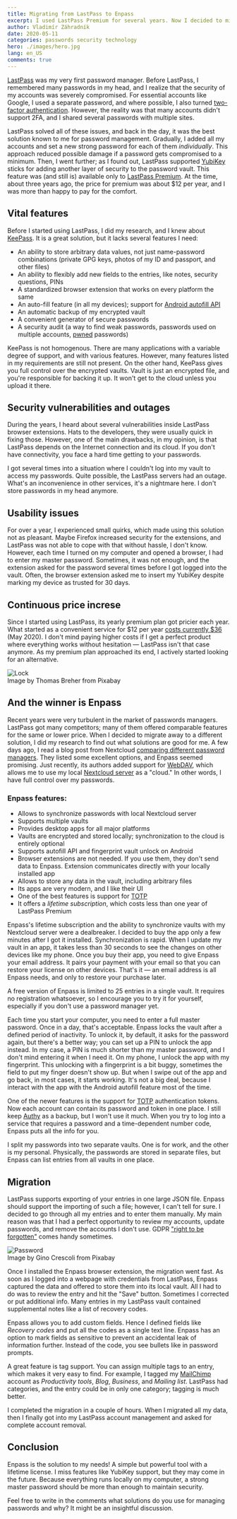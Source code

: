 ```yaml
---
title: Migrating from LastPass to Enpass
excerpt: I used LastPass Premium for several years. Now I decided to migrate to a different solution. What were my reasons, and was the migration difficult?
author: Vladimír Záhradník
date: 2020-05-11
categories: passwords security technology
hero: ./images/hero.jpg
lang: en_US
comments: true
---
```


[LastPass][lastpass] was my very first password manager. Before LastPass, I remembered many passwords in my head, and I realize that the security of my accounts was severely compromised. For essential accounts like Google, I used a separate password, and where possible, I also turned [two-factor authentication][2fa]. However, the reality was that many accounts didn't support 2FA, and I shared several passwords with multiple sites.

LastPass solved all of these issues, and back in the day, it was the best solution known to me for password management. Gradually, I added all my accounts and set a new strong password for each of them *individually*. This approach reduced possible damage if a password gets compromised to a minimum. Then, I went further; as I found out, LastPass supported [YubiKey][yubikey] sticks for adding another layer of security to the password vault. This feature was (and still is) available only to [LastPass Premium][lastpass-plans]. At the time, about three years ago, the price for premium was about $12 per year, and I was more than happy to pay for the comfort.

## Vital features
Before I started using LastPass, I did my research, and I knew about [KeePass][keepass]. It is a great solution, but it lacks several features I need:
- An ability to store arbitrary data values, not just name-password combinations (private GPG keys, photos of my ID and passport, and other files)
- An ability to flexibly add new fields to the entries, like notes, security questions, PINs
- A standardized browser extension that works on every platform the same
- An auto-fill feature (in all my devices); support for [Android autofill API][android-autofill]
- An automatic backup of my encrypted vault
- A convenient generator of secure passwords
- A security audit (a way to find weak passwords, passwords used on multiple accounts, [pwned][pwn] passwords)

KeePass is not homogenous. There are many applications with a variable degree of support, and with various features. However, many features listed in my requirements are still not present. On the other hand, KeePass gives you full control over the encrypted vaults. Vault is just an encrypted file, and you're responsible for backing it up. It won't get to the cloud unless you upload it there.

## Security vulnerabilities and outages
During the years, I heard about several vulnerabilities inside LastPass browser extensions. Hats to the developers, they were usually quick in fixing those. However, one of the main drawbacks, in my opinion, is that LastPass depends on the Internet connection and its cloud. If you don't have connectivity, you face a hard time getting to your passwords.

I got several times into a situation where I couldn't log into my vault to access my passwords. Quite possible, the LastPass servers had an outage. What's an inconvenience in other services, it's a nightmare here. I don't store passwords in my head anymore.

## Usability issues
For over a year, I experienced small quirks, which made using this solution not as pleasant. Maybe Firefox increased security for the extensions, and LastPass was not able to cope with that without hassle, I don't know. However, each time I turned on my computer and opened a browser, I had to enter my master password. Sometimes, it was not enough, and the extension asked for the password several times before I got logged into the vault. Often, the browser extension asked me to insert my YubiKey despite marking my device as trusted for 30 days.

## Continuous price increse
Since I started using LastPass, its yearly premium plan got pricier each year. What started as a convenient service for $12 per year [costs currently $36][lastpass-plans] (May 2020). I don't mind paying higher costs if I get a perfect product where everything works without hesitation — LastPass isn't that case anymore. As my premium plan approached its end, I actively started looking for an alternative.

<div className="Image__Large">
  <img src="./images/security-lock.png" alt="Lock" />
  <figcaption>Image by Thomas Breher from Pixabay</figcaption>
</div>

## And the winner is Enpass
Recent years were very turbulent in the market of passwords managers. LastPass got many competitors; many of them offered comparable features for the same or lower price. When I decided to migrate away to a different solution, I did my research to find out what solutions are good for me. A few days ago, I read a blog post from Nextcloud [comparing different password managers][nextcloud-pass]. They listed some excellent options, and Enpass seemed promising. Just recently, its authors added support for [WebDAV][webdav], which allows me to use my local [Nextcloud server][nextcloud] as a "cloud." In other words, I have full control over my passwords.

### Enpass features:
- Allows to synchronize passwords with local Nextcloud server
- Supports multiple vaults
- Provides desktop apps for all major platforms
- Vaults are encrypted and stored locally; synchronization to the cloud is entirely optional
- Supports autofill API and fingerprint vault unlock on Android
- Browser extensions are not needed. If you use them, they don't send data to Enpass. Extension communicates directly with your locally installed app
- Allows to store any data in the vault, including arbitrary files
- Its apps are very modern, and I like their UI
- One of the best features is support for [TOTP][totp]
- It offers a *lifetime subscription*, which costs less than one year of LastPass Premium

Enpass's lifetime subscription and the ability to synchronize vaults with my Nextcloud server were a dealbreaker. I decided to buy the app only a few minutes after I got it installed. Synchronization is rapid. When I update my vault in an app, it takes less than 30 seconds to see the changes on other devices like my phone. Once you buy their app, you need to give Enpass your email address. It pairs your payment with your email so that you can restore your license on other devices. That's it — an email address is all Enpass needs, and only to restore your purchase later.

A free version of Enpass is limited to 25 entries in a single vault. It requires no registration whatsoever, so I encourage you to try it for yourself, especially if you don't use a password manager yet.

Each time you start your computer, you need to enter a full master password. Once in a day, that's acceptable. Enpass locks the vault after a defined period of inactivity. To unlock it, by default, it asks for the password again, but there's a better way; you can set up a PIN to unlock the app instead. In my case, a PIN is much shorter than my master password, and I don't mind entering it when I need it. On my phone, I unlock the app with my fingerprint. This unlocking with a fingerprint is a bit buggy, sometimes the field to put my finger doesn't show up. But when I swipe out of the app and go back, in most cases, it starts working. It's not a big deal, because I interact with the app with the Android autofill feature most of the time.

One of the newer features is the support for [TOTP][totp] authentication tokens. Now each account can contain its password and token in one place. I still keep [Authy][authy] as a backup, but I won't use it much. When you try to log into a service that requires a password and a time-dependent number code, Enpass puts all the info for you.

I split my passwords into two separate vaults. One is for work, and the other is my personal. Physically, the passwords are stored in separate files, but Enpass can list entries from all vaults in one place.

## Migration
LastPass supports exporting of your entries in one large JSON file. Enpass should support the importing of such a file; however, I can't tell for sure. I decided to go through all my entries and to enter them manually. My main reason was that I had a perfect opportunity to review my accounts, update passwords, and remove the accounts I don't use. GDPR ["right to be forgotten"][gdpr-forget] comes handy sometimes.

<div className="Image__Large">
  <img src="./images/password-app.jpg" alt="Password" />
  <figcaption>Image by Gino Crescoli from Pixabay</figcaption>
</div>

Once I installed the Enpass browser extension, the migration went fast. As soon as I logged into a webpage with credentials from LastPass, Enpass captured the data and offered to store them into its local vault. All I had to do was to review the entry and hit the "Save" button. Sometimes I corrected or put additional info. Many entries in my LastPass vault contained supplemental notes like a list of recovery codes.

Enpass allows you to add custom fields. Hence I defined fields like *Recovery codes* and put all the codes as a single text line. Enpass has an option to mark fields as sensitive to prevent an accidental leak of information further. Instead of the code, you see bullets like in password prompts.

A great feature is tag support. You can assign multiple tags to an entry, which makes it very easy to find. For example, I tagged my [MailChimp][mailchimp] account as *Productivity tools*, *Blog*, *Business*, and *Mailing list*. LastPass had categories, and the entry could be in only one category; tagging is much better.

I completed the migration in a couple of hours. When I migrated all my data, then I finally got into my LastPass account management and asked for complete account removal.

## Conclusion
Enpass is the solution to my needs! A simple but powerful tool with a lifetime license. I miss features like YubiKey support, but they may come in the future. Because everything runs locally on my computer, a strong master password should be more than enough to maintain security.

Feel free to write in the comments what solutions do you use for managing passwords and why? It might be an insightful discussion.

[//]: # (Used references)
[lastpass]: https://www.lastpass.com/
[2fa]: https://en.wikipedia.org/wiki/Multi-factor_authentication
[yubikey]: https://www.yubico.com/
[lastpass-plans]: https://www.lastpass.com/pricing
[keepass]: https://keepass.info/
[android-autofill]: https://developer.android.com/guide/topics/text/autofill-optimize
[lastpass-issue]: https://bugs.chromium.org/p/project-zero/issues/detail?id=1209
[dashlane]: https://www.dashlane.com/
[nextcloud]: https://nextcloud.com/
[nextcloud-pass]: https://nextcloud.com/blog/password-managers-for-nextcloud/
[webdav]: https://en.wikipedia.org/wiki/WebDAV
[gdpr-forget]: https://gdpr-info.eu/art-17-gdpr/
[authy]: https://authy.com/
[mailchimp]: https://mailchimp.com/
[totp]: https://en.wikipedia.org/wiki/Time-based_One-time_Password_algorithm
[pwn]: https://en.wikipedia.org/wiki/Pwn